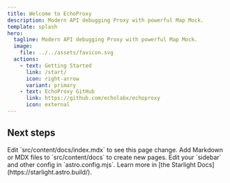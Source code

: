 ```yaml
---
title: Welcome to EchoProxy
description: Modern API debugging Proxy with powerful Map Mock.
template: splash
hero:
  tagline: Modern API debugging Proxy with powerful Map Mock.
  image:
    file: ../../assets/favicon.svg
  actions:
    - text: Getting Started
      link: /start/
      icon: right-arrow
      variant: primary
    - text: EchoProxy GitHub
      link: https://github.com/echolabx/echoproxy
      icon: external
---
```



## Next steps

<CardGrid stagger>
	<Card title="Update content" icon="pencil">
		Edit `src/content/docs/index.mdx` to see this page change.
	</Card>
	<Card title="Add new content" icon="add-document">
		Add Markdown or MDX files to `src/content/docs` to create new pages.
	</Card>
	<Card title="Configure your site" icon="setting">
		Edit your `sidebar` and other config in `astro.config.mjs`.
	</Card>
	<Card title="Read the docs" icon="open-book">
		Learn more in [the Starlight Docs](https://starlight.astro.build/).
	</Card>
</CardGrid>
